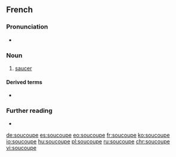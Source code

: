 ==French==

===Pronunciation===
* {{audio|Fr-soucoupe.ogg|Audio|lang=fr}}

===Noun===
{{fr-noun|f}}

# [[saucer]]

====Derived terms====
* {{l|fr|soucoupe volante}}

===Further reading===
* {{R:TLFi}}

[[de:soucoupe]]
[[es:soucoupe]]
[[eo:soucoupe]]
[[fr:soucoupe]]
[[ko:soucoupe]]
[[io:soucoupe]]
[[hu:soucoupe]]
[[pl:soucoupe]]
[[ru:soucoupe]]
[[chr:soucoupe]]
[[vi:soucoupe]]